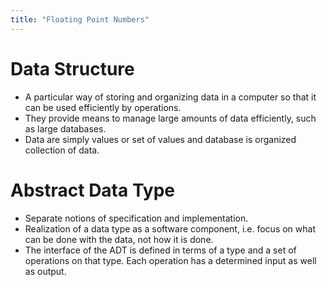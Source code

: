 ```yaml
---
title: "Floating Point Numbers"
---
```


# Data Structure

- A particular way of storing and organizing data in a computer so that it can be used efficiently by operations.
- They provide means to manage large amounts of data efficiently, such as large databases.
- Data are simply values or set of values and database is organized collection of data.

# Abstract Data Type

- Separate notions of specification and implementation.
- Realization of a data type as a software component, i.e. focus on what can be done with the data, not how it is done.
- The interface of the ADT is defined in terms of a type and a set of operations on that type. Each operation has a determined input as well as output.